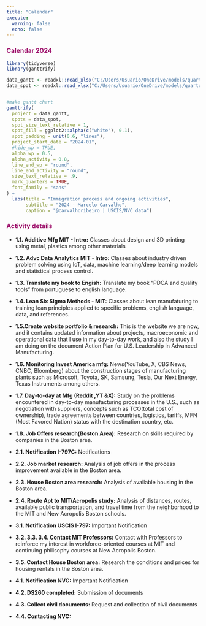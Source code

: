 ```yaml
---
title: "Calendar"
execute: 
  warning: false
  echo: false
---
```


### [Calendar 2024]{style="color: #9D0F6A ;"}

```r

library(tidyverse)
library(ganttrify)

data_gantt <- readxl::read_xlsx("C:/Users/Usuario/OneDrive/models/quarto_projects/db/gantt_research24.xlsx", sheet = 1)
data_spot <- readxl::read_xlsx("C:/Users/Usuario/OneDrive/models/quarto_projects/db/gantt_research24.xlsx", sheet = 2)


#make gantt chart
ganttrify(
  project = data_gantt,
  spots = data_spot,
  spot_size_text_relative = 1,
  spot_fill = ggplot2::alpha(c("white"), 0.1),
  spot_padding = unit(0.6, "lines"),
  project_start_date = "2024-01",
  #hide_wp = TRUE,
  alpha_wp = 0.5,
  alpha_activity = 0.8,
  line_end_wp = "round",
  line_end_activity = "round",
  size_text_relative = .9,
  mark_quarters = TRUE,
  font_family = "sans"
) +
  labs(title = "Immigration process and ongoing activities",
       subtitle = "2024 - Marcelo Carvalho",
       caption = "@carvalhoribeiro | USCIS/NVC data")

```

### [Activity details]{style="color: #9D0F6A ;"}

-   **1.1. Additive Mfg MIT - Intro:** Classes about design and 3D printing using metal, plastics among other materials

-   **1.2. Advc Data Analytics MIT - Intro:** Classes about industry driven problem solving using IoT, data, machine learning/deep learning models and statistical process control.

-   **1.3. Translate my book to Engish:** Translate my book "PDCA and quality tools" from portuguese to english language.

-   **1.4. Lean Six Sigma Methods - MIT:** Classes about lean manufaturing to training lean principles applied to specific problems, english language, data, and references.

-   **1.5.Create website portfolio & research:** This is the website we are now, and it contains updated information about projects, macroeconomic and operational data that I use in my day-to-day work, and also the study I am doing on the document Action Plan for U.S. Leadership in Advanced Manufacturing.

-   **1.6. Monitoring Invest America mfg:** News(YouTube, X, CBS News, CNBC, Bloomberg) about the construction stages of manufacturing plants such as Microsoft, Toyota, SK, Samsung, Tesla, Our Next Energy, Texas Instruments among others.

-   **1.7. Day-to-day at Mfg (Reddit ,YT &X):** Study on the problems encountered in day-to-day manufacturing processes in the U.S., such as negotiation with suppliers, concepts such as TCO(total cost of ownership), trade agreements between countries, logistics, tariffs, MFN (Most Favored Nation) status with the destination country, etc.

-   **1.8. Job Offers research(Boston Area):** Research on skills required by companies in the Boston area.

-   **2.1. Notification I-797C:** Notifications

-   **2.2. Job market research:** Analysis of job offers in the process improvement available in the Boston area.

-   **2.3. House Boston area research:** Analysis of available housing in the Boston area.

-   **2.4. Route Apt to MIT/Acropolis study:** Analysis of distances, routes, available public transportation, and travel time from the neighborhood to the MIT and New Acropolis Boston schools.

-   **3.1. Notification USCIS I-797:** Important Notification

-   **3.2. 3.3. 3.4. Contact MIT Professors:** Contact with Professors to reinforce my interest in workforce-oriented courses at MIT and continuing philisophy courses at New Acropolis Boston.

-   **3.5. Contact House Boston area:** Research the conditions and prices for housing rentals in the Boston area.

-   **4.1. Notification NVC:** Important Notification

-   **4.2. DS260 completed:** Submission of documents

-   **4.3. Collect civil documents:** Request and collection of civil documents

-   **4.4. Contacting NVC:**
